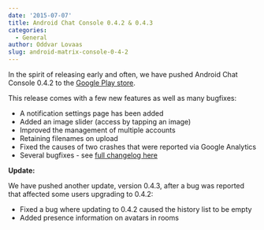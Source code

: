 ```yaml
---
date: '2015-07-07'
title: Android Chat Console 0.4.2 & 0.4.3
categories:
  - General
author: Oddvar Lovaas
slug: android-matrix-console-0-4-2
---
```


In the spirit of releasing early and often, we have pushed Android Chat Console 0.4.2 to the <a href="https://play.google.com/store/apps/details?id=org.matrix.androidsdk.alpha">Google Play store</a>.

This release comes with a few new features as well as many bugfixes:
<ul>
	<li>A notification settings page has been added</li>
	<li>Added an image slider (access by tapping an image)</li>
	<li>Improved the management of multiple accounts</li>
	<li>Retaining filenames on upload</li>
	<li>Fixed the causes of two crashes that were reported via Google Analytics</li>
	<li>Several bugfixes - see <a href="https://github.com/matrix-org/matrix-android-console/blob/master/CHANGES.rst#changes-in-console-042-2015-07-06">full changelog here</a></li>
</ul>


<strong>Update: </strong> 

We have pushed another update, version 0.4.3, after a bug was reported that affected some users upgrading to 0.4.2:
<ul>
	<li>Fixed a bug where updating to 0.4.2 caused the history list to be empty</li>
	<li>Added presence information on avatars in rooms</li>
</ul>

